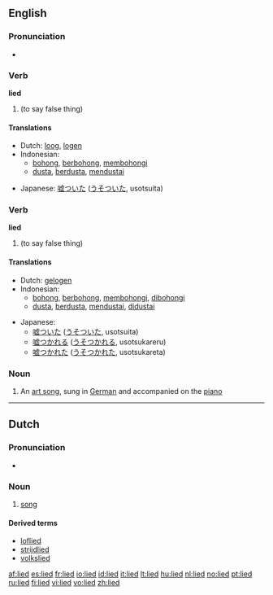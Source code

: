 {{also|Lied}}
==English==

===Pronunciation===
* {{IPA|/'laɪd/}}

===Verb===
'''lied'''

# {{past tense of|[[lie]]}} (to say false thing)

====Translations====
{{trans-top|Past tense of lie (to say false things)}}
* Dutch: [[loog]], [[logen]]
* Indonesian:
** [[bohong]], [[bohong|berbohong]], [[bohong|membohongi]]
** [[dusta]], [[dusta|berdusta]], [[dusta|mendustai]]
{{trans-mid}}
* Japanese: [[嘘ついた]] ([[うそついた]], usotsuita)
{{trans-bottom}}

===Verb===
'''lied'''

# {{past participle of|[[lie]]}} (to say false thing)

====Translations====
{{trans-top|Past participle of lie (to say false things)}}
* Dutch: [[gelogen]]
* Indonesian:
** [[bohong]], [[bohong|berbohong]], [[bohong|membohongi]], [[bohong|dibohongi]]
** [[dusta]], [[dusta|berdusta]], [[dusta|mendustai]], [[dusta|didustai]]
{{trans-mid}}
* Japanese:
** [[嘘ついた]] ([[うそついた]], usotsuita)
** [[嘘つかれる]] ([[うそつかれる]], usotsukareru)
** [[嘘つかれた]] ([[うそつかれた]], usotsukareta)
{{trans-bottom}}

===Noun===
{{wikipedia}}
{{en-noun|lieder}}

# {{music}} An [[art song]], sung in [[German]] and accompanied on the [[piano]]

----

==Dutch==
{{wikipedia|lang=nl}}

===Pronunciation===
* {{Audio-IPA|Nl-lied.ogg|/lit/}}

===Noun===
{{nl-noun|g=n|liederen|liedje}}

# [[song]]

====Derived terms====
{{top4}}
* [[loflied]]
* [[strijdlied]]
* [[volkslied]]
{{bottom}}

[[af:lied]]
[[es:lied]]
[[fr:lied]]
[[io:lied]]
[[id:lied]]
[[it:lied]]
[[lt:lied]]
[[hu:lied]]
[[nl:lied]]
[[no:lied]]
[[pt:lied]]
[[ru:lied]]
[[fi:lied]]
[[vi:lied]]
[[vo:lied]]
[[zh:lied]]